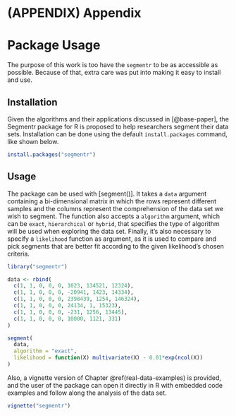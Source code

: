 # (APPENDIX) Appendix {-}

# Package Usage

The purpose of this work is too have the `segmentr` to be as accessible as possible.
Because of that, extra care was put into making it easy to install and use.

## Installation

Given the algorithms and their applications discussed in [@base-paper],
the Segmentr package for R is proposed to help researchers segment their
data sets. Installation can be done using the default `install.packages` command,
like shown below.

```r
install.packages("segmentr")
```

## Usage

The package can be used with [segment()]. It takes a `data` argument containing a bi-dimensional matrix
in which the rows represent different samples and the columns represent the comprehension of the data set
we wish to segment. The function also accepts a `algorithm` argument, which can be `exact`, `hierarchical`
or `hybrid`, that specifies the type of algorithm will be used when exploring the data set. Finally, it's
also necessary to specify a `likelihood` function as argument, as it is used to compare and pick segments
that are better fit according to the given likelihood's chosen criteria.

```r
library("segmentr")

data <- rbind(
  c(1, 1, 0, 0, 0, 1023, 134521, 12324),
  c(1, 1, 0, 0, 0, -20941, 1423, 14334),
  c(1, 1, 0, 0, 0, 2398439, 1254, 146324),
  c(1, 1, 0, 0, 0, 24134, 1, 15323),
  c(1, 1, 0, 0, 0, -231, 1256, 13445),
  c(1, 1, 0, 0, 0, 10000, 1121, 331)
)

segment(
  data,
  algorithm = "exact",
  likelihood = function(X) multivariate(X) - 0.01*exp(ncol(X))
)
```

Also, a vignette version of Chapter \@ref(real-data-examples) is provided, and the user of the package can
open it directly in R with embedded code examples and follow along the analysis of the data set.

```r
vignette("segmentr")
```

